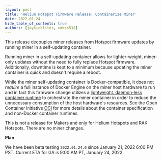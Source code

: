 ```yaml
---
layout: post
title: 'Helium Hotspot Firmware Release: Containerize Miner'
date: 2022-01-24
hide_table_of_contents: true
authors: [jaykickliter, cokes518]
---
```


This release decouples miner releases from Hotspot firmware updates by running miner in a
self-updating container.

<!--truncate-->

Running miner in a self-updating container allows for lighter-weight, miner-only updates without the
need to fully replace Hotspot firmware. Additionally, downtime is kept to a minimum because updating
the miner container is quick and doesn't require a reboot.

While the miner self-updating container is Docker-compatible, it does not _require_ a full instance
of Docker Engine on the miner host hardware to run and in fact this firmware change utilizes a
[lightweight, daemon-less container runtime](https://podman.io/) to orchestrate the miner container
in order to reduce the unnecessary consumption of the host hardware's resources. See the Open
Container Initiative [OCI](https://opencontainers.org/about/overview/) for more details about the
container specification and non-Docker container runtimes.

This is not a release for Makers and only for Helium Hotspots and RAK Hotspots. There are no miner
changes.

**Plan**

We have been beta testing `2022.01.24.0` since January 21, 2022 6:00 PM PST. Current ETA for GA is
9:00 AM PT, January 24, 2022.
